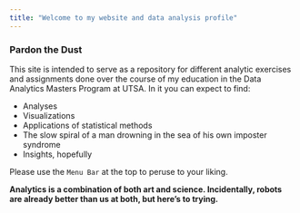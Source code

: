 ```yaml
---
title: "Welcome to my website and data analysis profile"
---
```


### Pardon the Dust

This site is intended to serve as a repository for different analytic exercises and assignments done over the course of my education in the Data Analytics Masters Program at UTSA. In it you can expect to find:

-   Analyses
-   Visualizations
-   Applications of statistical methods
-   The slow spiral of a man drowning in the sea of his own imposter syndrome
-   Insights, hopefully

Please use the `Menu Bar` at the top to peruse to your liking.

**Analytics is a combination of both art and science. Incidentally, robots are already better than us at both, but here's to trying.**
